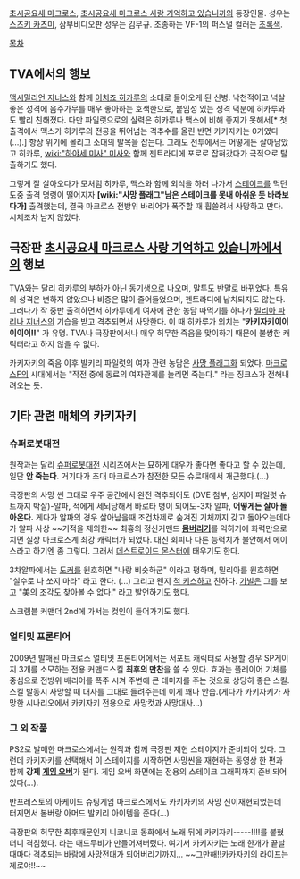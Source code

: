 [[초시공요새 마크로스]], [[초시공요새 마크로스 사랑 기억하고 있습니까]]의 등장인물. 
성우는 [[스즈키 카츠미]], 삼부비디오판 성우는 김무규. 조종하는 VF-1의 퍼스널 컬러는 [[초록색]].

[[목차]]
== TVA에서의 행보 ==
[[맥시밀리언 지너스]]와 함께 [[이치죠 히카루]]의 소대로 들어오게 된 신병. 낙천적이고 넉살좋은 성격에 음주가무를 매우 좋아하는 호색한으로, 붙임성 있는 성격 덕분에 히카루와도 빨리 친해졌다. 다만 파일럿으로의 실력은 히카루나 맥스에 비해 좋지가 못해서[* 첫 출격에서 맥스가 히카루의 전공을 뛰어넘는 격추수를 올린 반면 카키자키는 0기였다(...).] 항상 위기에 몰리고 소대의 발목을 잡는다. 그래도 전투에서는 어떻게든 살아남았고 히카루, [[wiki:"하야세 미사" 미사]]와 함께 젠트라디에 포로로 잡혀갔다가 극적으로 탈출하기도 했다.

그렇게 잘 살아오다가 모처럼 히카루, 맥스와 함께 외식을 하러 나가서 [[스테이크]]를 먹던 도중 출격 명령이 떨어지자 ''' [wiki:"사망 플래그"남은 스테이크를 못내 아쉬운 듯 바라보다가] ''' 출격했는데, 결국 마크로스 전방위 바리어가 폭주할 때 휩쓸려서 사망하고 만다. 시체조차 남지 않았다.

== 극장판 [[초시공요새 마크로스 사랑 기억하고 있습니까]]에서의 행보 ==
TVA와는 달리 히카루의 부하가 아닌 동기생으로 나오며, 말투도 반말로 바뀌었다. 특유의 성격은 변하지 않았으나 비중은 많이 줄어들었으며, 젠트라디에 납치되지도 않는다. 그러다가 작 중반 출격하면서 히카루에게 여자에 관한 농담 따먹기를 하다가 [[밀리아 파리나 지너스]]의 기습을 받고 격추되면서 사망한다. 이 때 히카루가 외치는 "'''카키자키이이이이이!!'''" 가 유명. 
TVA나 극장판에서나 매우 허무한 죽음을 맞이하기 때문에 불쌍한 캐릭터라고 하지 않을 수 없다.

카키자키의 죽음 이후 발키리 파일럿의 여자 관련 농담은 [[사망 플래그]]화 되었다. [[마크로스F]]의 시대에서는 "작전 중에 동료의 여자관계를 놀리면 죽는다." 라는 징크스가 전해내려오는 듯.

== 기타 관련 매체의 카키자키 ==
=== 슈퍼로봇대전 ===
원작과는 달리 [[슈퍼로봇대전]] 시리즈에서는 묘하게 대우가 좋다면 좋다고 할 수 있는데, 일단 '''안 죽는다.''' 거기다가 초대 마크로스가 참전한 모든 슈로대에서 개근했다.(...)

극장판의 사망 씬 그대로 우주 공간에서 완전 격추되어도 (DVE 첨부, 심지어 파일럿 슈트까지 박살)-알파, 적에게 세뇌당해서 바로타 병이 되어도-3차 알파, '''어떻게든 살아 돌아온다.''' 게다가 알파의 경우 살아남을때 조건차제로 숨겨진 기체까지 갖고 돌아오는데다가 알파 사상 ~~기적을 제외한~~ 최흉의 정신커맨드 '''[[몸버리기]]'''를 익히기에 화력만으로 치면 실상 마크로스계 최강 캐릭터가 되었다. 대신 회피나 다른 능력치가 불안해서 에이스라고 하기엔 좀 그렇다. 그래서 [[데스트로이드 몬스터]]에 태우기도 한다.

3차알파에서는 [[도커]]를 원호하면 "나랑 비슷하군" 이라고 평하며, 밀리아를 원호하면 "실수로 나 쏘지 마라" 라고 한다. (...) 그리고 왠지 [[척 키스]]하고 친하다. [[가빌]]은 그를 보고 "美의 조각도 찾아볼 수 없다." 라고 발언하기도 했다.

스크램블 커맨더 2nd에 가서는 컷인이 들어가기도 했다.

=== 얼티밋 프론티어 ===
2009년 발매된 마크로스 얼티밋 프론티어에서는 서포트 캐릭터로 사용할 경우 SP게이지 3개를 소모하는 전용 커맨드스킬 '''최후의 만찬'''을 쓸 수 있다. 효과는 플레이어 기체를 중심으로 전방위 배리어를 폭주 시켜 주변에 큰 데미지를 주는 것으로 상당히 좋은 스킬. 스킬 발동시 사망할 때 대사를 그대로 들려주는데 이게 꽤나 안습.(게다가 카키자키가 사망한 시나리오에서 카키자키 전용으로 사망컷과 사망대사...)

=== 그 외 작품 ===
PS2로 발매한 마크로스에서는 원작과 함께 극장판 재현 스테이지가 준비되어 있다. 그런데 카키자키를 선택해서 이 스테이지를 시작하면 사망씬을 재현하는 동영상 한 편과 함께 '''강제 [[게임 오버]]'''가 된다. 게임 오버 화면에는 전용의 스테이크 그래픽까지 준비되어 있다(…).

반프레스토의 아케이드 슈팅게임 마크로스에서도 카키자키의 사망 신이재현되었는데 터지면서 봄버랑 아머드 발키리 아이템을 준다(…)

{{{#!html
<object id='skplayer' name='skplayer' width='480' height='384' classid='clsid:D27CDB6E-AE6D-11cf-96B8-444553540000' codebase='http://download.macromedia.com/pub/shockwave/cabs/flash/swflash.cab#version=9.0.115.00'><param name='movie' value='http://v.nate.com/v.sk/movie/0%7C219328876/20111116131101503822781006' /><param name='allowFullscreen' value='true' /><param name='allowScriptAccess' value='always' /><param name='wmode' value='transparent' /><embed src='http://v.nate.com/v.sk/movie/0%7C219328876/20111116131101503822781006' wmode='transparent' allowScriptAccess='always' allowFullscreen='true' name='skplayer' width='480' height='384' type='application/x-shockwave-flash' pluginspage='http://www.macromedia.com/go/getflashplayer' /></object>
}}}

극장판의 허무한 최후때문인지 니코니코 동화에서 노래 뒤에 카키자키-----!!!!를 붙혔더니 격침했다. 라는 매드무비가 만들어져버렸다. 여기서 카키자키는 노래 한개가 끝날 때마다 격추되는 바람에 사망전대가 되어버리기까지... ~~그만해!!카카자키의 라이프는 제로야!!~~
